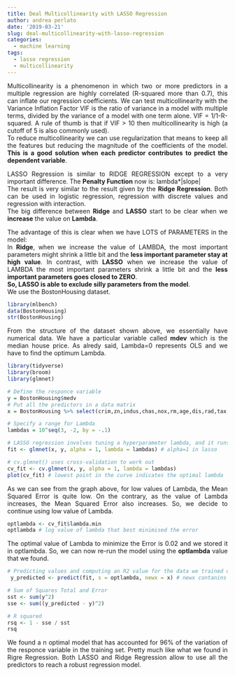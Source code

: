 ```yaml
---
title: Deal Multicollinearity with LASSO Regression
author: andrea perlato
date: '2019-03-21'
slug: deal-multicollinearity-with-lasso-regression
categories:
  - machine learning
tags:
  - lasso regression
  - multicollinearity
---
```


<style>
body {
text-align: justify}
</style>

Multicollinearity is a phenomenon in which two or more predictors in a multiple regression are highly correlated (R-squared more than 0.7), this can inflate our regression coefficients. We can test multicollinearity with the Variance Inflation Factor VIF is the ratio of variance in a model with multiple terms, divided by the variance of a model with one term alone. VIF = 1/1-R-squared. A rule of thumb is that if VIF > 10 then multicollinearity is high (a cutoff of 5 is also commonly used). </br>
To reduce multicollinearity we can use regularization that means to keep all the features but reducing the magnitude of the coefficients of the model. **This is a good solution when each predictor contributes to predict the dependent variable**. </br>

LASSO Regression is similar to RIDGE REGRESSION except to a very important difference.
The **Penalty Function** now is: lambda*|slope| </br>
The result is very similar to the result given by the **Ridge Regression**. Both can be used in logistic regression, regression with discrete values and regression with interaction. </br>
The big difference between **Ridge** and **LASSO** start to be clear when we **increase** the value on **Lambda**.

The advantage of this is clear when we have LOTS of PARAMETERS in the model: </br>
In **Ridge**, when we increase the value of LAMBDA, the most important parameters might shrink a little bit and the **less important parameter stay at high value**. In contrast, with **LASSO** when we increase the value of LAMBDA the most important parameters shrink a little bit and the **less important parameters goes closed to ZERO**. </br>
**So, LASSO is able to exclude silly parameters from the model**. </br>
We use the BostonHousing dataset.

```r
library(mlbench)
data(BostonHousing)
str(BostonHousing)

```

From the structure of the dataset shown above, we essentially have numerical data. We have a particular variable called **mdev** which is the median house price. As alredy said, Lambda=0 represents OLS and we have to find the optimum Lambda.

```r
library(tidyverse)
library(broom)
library(glmnet)

# Define the responce variable
y = BostonHousing$medv
# Put all the predictors in a data matrix
x = BostonHousing %>% select(crim,zn,indus,chas,nox,rm,age,dis,rad,tax,ptratio,b,lstat) %>% data.matrix()

# Specify a range for Lambda
lambdas = 10^seq(3, -2, by = -.1)

# LASSO regression involves tuning a hyperparameter lambda, and it runs the model many times for different values of lambda
fit <- glmnet(x, y, alpha = 1, lambda = lambdas) # alpha=1 in lasso

# cv.glmnet() uses cross-validation to work out 
cv_fit <- cv.glmnet(x, y, alpha = 1, lambda = lambdas)
plot(cv_fit) # lowest point in the curve indicates the optimal lambda

```

As we can see from the graph above, for low values of Lambda, the Mean Squared Error is quite low. On the contrary, as the value of Lambda increases, the Mean Squared Error also increases. So, we decide to continue using low value of Lambda.

```r
optlambda <- cv_fit$lambda.min
optlambda # log value of lambda that best minimised the error

```

The optimal value of Lambda to minimize the Error is 0.02 and we stored it in optlambda. So, we can now re-run the model using the **optlambda** value that we found.

```r
# Predicting values and computing an R2 value for the data we trained on
 y_predicted <- predict(fit, s = optlambda, newx = x) # newx contanins the matrix of the predicted values

# Sum of Squares Total and Error
sst <- sum(y^2)
sse <- sum((y_predicted - y)^2)

# R squared
rsq <- 1 - sse / sst
rsq

```

We found a n optimal model that has accounted for 96% of the variation of the responce variable in the training set. Pretty much like what we found in Rigre Regression. Both LASSO and Ridge Regression allow to use all the predictors to reach a robust regression model.













